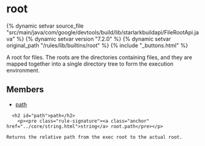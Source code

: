 <html devsite>
<head>
  <meta name="project_path" value="/_project.yaml">
  <meta name="book_path" value="/versions/7.2.0/_book.yaml">
</head>
<body>

<h1 class="page-title" id="modules.root">root</h1>

{% dynamic setvar source_file "src/main/java/com/google/devtools/build/lib/starlarkbuildapi/FileRootApi.java" %}
{% dynamic setvar version "7.2.0" %}
{% dynamic setvar original_path "/rules/lib/builtins/root" %}
{% include "_buttons.html" %}
<!-- {% raw %} -->

A root for files. The roots are the directories containing files, and they are mapped together into a single directory tree to form the execution environment.

<h2>Members</h2>
<ul>
    <li>
    <a href="#path">path</a>
  </li>
  </ul>

      <h2 id="path">path</h2>
        <p><pre class="rule-signature"><a class="anchor" href="../core/string.html">string</a> root.path</pre></p>

    Returns the relative path from the exec root to the actual root.



</body>
</html>

<!-- {% endraw %} -->
